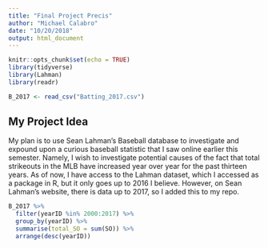 ```yaml
---
title: "Final Project Precis"
author: "Michael Calabro"
date: "10/20/2018"
output: html_document
---
```


```r
knitr::opts_chunk$set(echo = TRUE)
library(tidyverse)
library(Lahman)
library(readr)

B_2017 <- read_csv("Batting_2017.csv")
```

## My Project Idea

My plan is to use Sean Lahman's Baseball database to investigate and expound upon a curious baseball statistic that I saw online earlier this semester. Namely, I wish to investigate potential causes of the fact that total strikeouts in the MLB have increased year over year for the past thirteen years. As of now, I have access to the Lahman dataset, which I accessed as a package in R, but it only goes up to 2016 I believe. However, on Sean Lahman's website, there is data up to 2017, so I added this to my repo.

```r
B_2017 %>%
  filter(yearID %in% 2000:2017) %>%
  group_by(yearID) %>%
  summarise(total_SO = sum(SO)) %>%
  arrange(desc(yearID))
```

